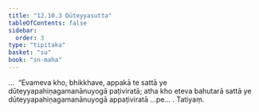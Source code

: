```yaml
---
title: "12.10.3 Dūteyyasutta"
tableOfContents: false
sidebar:
  order: 3
type: "tipitaka"
basket: "su"
book: "sn-maha"
---
```



<DynamicBreadcrumb />

<Division number="1163" book="sn-maha" bookNo="14" page="411">

<Paragraph number="2509" book="sn-maha">
…  “Evameva kho, bhikkhave, appakā te sattā ye dūteyyapahiṇagamanānuyogā paṭiviratā; atha kho eteva bahutarā sattā ye dūteyyapahiṇagamanānuyogā appaṭiviratā …pe… .

</Paragraph>
</Division>

<Paragraph number="2510" type="center" book="sn-maha">
Tatiyaṃ.
</Paragraph>